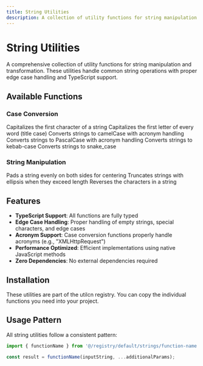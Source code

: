 ```yaml
---
title: String Utilities
description: A collection of utility functions for string manipulation and transformation
---
```


# String Utilities

A comprehensive collection of utility functions for string manipulation and transformation. These utilities handle common string operations with proper edge case handling and TypeScript support.

## Available Functions

### Case Conversion

<Cards>
  <Card title="capitalize" href="/docs/strings/capitalize">
    Capitalizes the first character of a string
  </Card>
  <Card title="capitalizeAll" href="/docs/strings/capitalize-all">
    Capitalizes the first letter of every word (title case)
  </Card>
  <Card title="toCamelCase" href="/docs/strings/to-camel-case">
    Converts strings to camelCase with acronym handling
  </Card>
  <Card title="toPascalCase" href="/docs/strings/to-pascal-case">
    Converts strings to PascalCase with acronym handling
  </Card>
  <Card title="toKebabCase" href="/docs/strings/to-kebab-case">
    Converts strings to kebab-case
  </Card>
  <Card title="toSnakeCase" href="/docs/strings/to-snake-case">
    Converts strings to snake_case
  </Card>
</Cards>

### String Manipulation

<Cards>
  <Card title="repeatPad" href="/docs/strings/repeat-pad">
    Pads a string evenly on both sides for centering
  </Card>
  <Card title="truncate" href="/docs/strings/truncate-string">
    Truncates strings with ellipsis when they exceed length
  </Card>
  <Card title="reverseString" href="/docs/strings/reverse-string">
    Reverses the characters in a string
  </Card>
</Cards>

## Features

- **TypeScript Support**: All functions are fully typed
- **Edge Case Handling**: Proper handling of empty strings, special characters, and edge cases
- **Acronym Support**: Case conversion functions properly handle acronyms (e.g., "XMLHttpRequest")
- **Performance Optimized**: Efficient implementations using native JavaScript methods
- **Zero Dependencies**: No external dependencies required

## Installation

These utilities are part of the utilcn registry. You can copy the individual functions you need into your project.

## Usage Pattern

All string utilities follow a consistent pattern:

```typescript
import { functionName } from '@/registry/default/strings/function-name';

const result = functionName(inputString, ...additionalParams);
```
